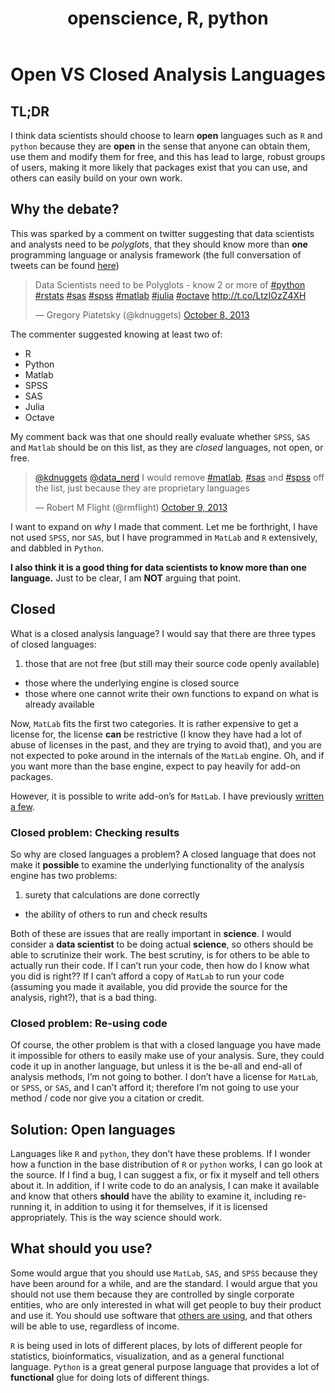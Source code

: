 % openscience, R, python

# Open VS Closed Analysis Languages

##  TL;DR

I think data scientists should choose to learn **open** languages such as `R` and `python` because they are **open** in the sense that anyone can obtain them, use them and modify them for free, and this has lead to large, robust groups of users, making it more likely that packages exist that you can use, and others can easily build on your own work.

## Why the debate?

This was sparked by a comment on twitter suggesting that data scientists and analysts need to be *polyglots*, that they should know more than **one** programming language or analysis framework (the full conversation of tweets can be found [here](https://twitter.com/rmflight/status/387910932250517504))

<blockquote class="twitter-tweet"><p>Data Scientists need to be Polyglots - know 2 or more of <a href="https://twitter.com/search?q=%23python&amp;src=hash">#python</a> <a href="https://twitter.com/search?q=%23rstats&amp;src=hash">#rstats</a> <a href="https://twitter.com/search?q=%23sas&amp;src=hash">#sas</a> <a href="https://twitter.com/search?q=%23spss&amp;src=hash">#spss</a> <a href="https://twitter.com/search?q=%23matlab&amp;src=hash">#matlab</a> <a href="https://twitter.com/search?q=%23julia&amp;src=hash">#julia</a> <a href="https://twitter.com/search?q=%23octave&amp;src=hash">#octave</a> <a href="http://t.co/LtzIOzZ4XH">http://t.co/LtzIOzZ4XH</a></p>&mdash; Gregory Piatetsky (@kdnuggets) <a href="https://twitter.com/kdnuggets/statuses/387706109509005312">October 8, 2013</a></blockquote>
<script async src="//platform.twitter.com/widgets.js" charset="utf-8"></script>

The commenter suggested knowing at least two of:

* R
* Python
* Matlab
* SPSS
* SAS
* Julia
* Octave

My comment back was that one should really evaluate whether `SPSS`, `SAS` and `Matlab` should be on this list, as they are *closed* languages, not open, or free.

<blockquote class="twitter-tweet"><p><a href="https://twitter.com/kdnuggets">@kdnuggets</a> <a href="https://twitter.com/data_nerd">@data_nerd</a> I would remove <a href="https://twitter.com/search?q=%23matlab&amp;src=hash">#matlab</a>, <a href="https://twitter.com/search?q=%23sas&amp;src=hash">#sas</a> and <a href="https://twitter.com/search?q=%23spss&amp;src=hash">#spss</a> off the list, just because they are proprietary languages</p>&mdash; Robert M Flight (@rmflight) <a href="https://twitter.com/rmflight/statuses/387906638713081856">October 9, 2013</a></blockquote>
<script async src="//platform.twitter.com/widgets.js" charset="utf-8"></script>

I want to expand on *why* I made that comment. Let me be forthright, I have not used `SPSS`, nor `SAS`, but I have programmed in `MatLab` and `R` extensively, and dabbled in `Python`. 

**I also think it is a good thing for data scientists to know more than one language.** Just to be clear, I am **NOT** arguing that point.

## Closed

What is a closed analysis language? I would say that there are three types of closed languages:

1. those that are not free (but still may their source code openly available)
* those where the underlying engine is closed source
* those where one cannot write their own functions to expand on what is already available

Now, `MatLab` fits the first two categories. It is rather expensive to get a license for, the license **can** be restrictive (I know they have had a lot of abuse of licenses in the past, and they are trying to avoid that), and you are not expected to poke around in the internals of the `MatLab` engine. Oh, and if you want more than the base engine, expect to pay heavily for add-on packages.

However, it is possible to write add-on's for `MatLab`. I have previously [written a few](http://www.mathworks.com/matlabcentral/fileexchange/authors/19294).

### Closed problem: Checking results

So why are closed languages a problem? A closed language that does not make it **possible** to examine the underlying functionality of the analysis engine has two problems:

1. surety that calculations are done correctly
* the ability of others to run and check results

Both of these are issues that are really important in **science**. I would consider a **data scientist** to be doing actual **science**, so others should be able to scrutinize their work. The best scrutiny, is for others to be able to actually run their code. If I can't run your code, then how do I know what you did is right?? If I can't afford a copy of `MatLab` to run your code (assuming you made it available, you did provide the source for the analysis, right?), that is a bad thing.

### Closed problem: Re-using code

Of course, the other problem is that with a closed language you have made it impossible for others to easily make use of your analysis. Sure, they could code it up in another language, but unless it is the be-all and end-all of analysis methods, I'm not going to bother. I don't have a license for `MatLab`, or `SPSS`, or `SAS`, and I can't afford it; therefore I'm not going to use your method / code nor give you a citation or credit.

## Solution: Open languages

Languages like `R` and `python`, they don't have these problems. If I wonder how a function in the base distribution of `R` or `python` works, I can go look at the source. If I find a bug, I can suggest a fix, or fix it myself and tell others about it. In addition, if I write code to do an analysis, I can make it available and know that others **should** have the ability to examine it, including re-running it, in addition to using it for themselves, if it is licensed appropriately. This is the way science should work.

## What should you use?

Some would argue that you should use `MatLab`, `SAS`, and `SPSS` because they have been around for a while, and are the standard. I would argue that you should not use them because they are controlled by single corporate entities, who are only interested in what will get people to buy their product and use it. You should use software that [others are using](http://r4stats.com/articles/popularity/), and that others will be able to use, regardless of income.

`R` is being used in lots of different places, by lots of different people for statistics, bioinformatics, visualization, and as a general functional language. `Python` is a great general purpose language that provides a lot of **functional** glue for doing lots of different things. 